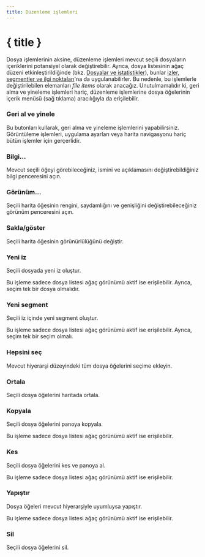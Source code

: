 ```yaml
---
title: Düzenleme işlemleri
---
```


<script lang="ts">
</script>

# { title }

Dosya işlemlerinin aksine, düzenleme işlemleri mevcut seçili dosyaların içeriklerini potansiyel olarak değiştirebilir.
Ayrıca, dosya listesinin ağaç düzeni etkinleştirildiğinde (bkz. [Dosyalar ve istatistikler](../files-and-stats)), bunlar [izler, segmentler ve ilgi noktaları](../gpx)'na da uygulanabilirler.
Bu nedenle, bu işlemlerle değiştirilebilen elemanları _file items_ olarak anacağız.
Unutulmamalıdır ki, geri alma ve yineleme işlemleri hariç, düzenleme işlemlerine dosya öğelerinin içerik menüsü (sağ tıklama) aracılığıyla da erişilebilir.

### <Undo2 size="16" class="inline-block" style="margin-bottom: 2px" /><Redo2 size="16" class="inline-block" style="margin-bottom: 2px" /> Geri al ve yinele

Bu butonları kullarak, geri alma ve yineleme işlemlerini yapabilirsiniz.
Görüntüleme işlemleri, uygulama ayarları veya harita navigasyonu hariç bütün işlemler için gerçerlidir.

### <Info size="16" class="inline-block" style="margin-bottom: 2px" /> Bilgi...

Mevcut seçili öğeyi görebileceğiniz, ismini ve açıklamasını değiştirebildiğiniz bilgi penceresini açın.

### <PaintBucket size="16" class="inline-block" style="margin-bottom: 2px" /> Görünüm...

Seçili harita öğesinin rengini, saydamlığını ve genişliğini değiştirebileceğiniz görünüm penceresini açın.

### <EyeOff size="16" class="inline-block" style="margin-bottom: 2px" /> Sakla/göster

Seçili harita öğesinin görünürlülüğünü değiştir.

### <Plus size="16" class="inline-block" style="margin-bottom: 2px" /> Yeni iz

Seçili dosyada yeni iz oluştur.

<DocsNote>

Bu işleme sadece dosya listesi ağaç görünümü aktif ise erişilebilir.
Ayrıca, seçim tek bir dosya olmalıdır.

</DocsNote>

### <Plus size="16" class="inline-block" style="margin-bottom: 2px" /> Yeni segment

Seçili iz içinde yeni segment oluştur.

<DocsNote>

Bu işleme sadece dosya listesi ağaç görünümü aktif ise erişilebilir.
Ayrıca, seçim tek bir seçim olmalı.

</DocsNote>

### <FileStack size="16" class="inline-block" style="margin-bottom: 2px" /> Hepsini seç

Mevcut hiyerarşi düzeyindeki tüm dosya öğelerini seçime ekleyin.

### <Maximize size="16" class="inline-block" style="margin-bottom: 2px" /> Ortala

Seçili dosya öğelerini haritada ortala.

### <ClipboardCopy size="16" class="inline-block" style="margin-bottom: 2px" /> Kopyala

Seçili dosya öğelerini panoya kopyala.

<DocsNote>

Bu işleme sadece dosya listesi ağaç görünümü aktif ise erişilebilir.

</DocsNote>

### <Scissors size="16" class="inline-block" style="margin-bottom: 2px" /> Kes

Seçili dosya öğelerini kes ve panoya al.

<DocsNote>

Bu işleme sadece dosya listesi ağaç görünümü aktif ise erişilebilir.

</DocsNote>

### <ClipboardPaste size="16" class="inline-block" style="margin-bottom: 2px" /> Yapıştır

Dosya öğeleri mevcut hiyerarşiyle uyumluysa yapıştır.

<DocsNote>

Bu işleme sadece dosya listesi ağaç görünümü aktif ise erişilebilir.

</DocsNote>

### <Trash2 size="16" class="inline-block" style="margin-bottom: 2px" /> Sil

Seçili dosya öğelerini sil.
